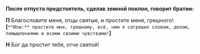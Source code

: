 **После отпуста предстоятель, сделав земной поклон, говорит братии:**

**П** Благословите меня, отцы святые, и простите меня, грешного! **[**`**Или:** простите мне, грешному, всё, чем я согрешил словом, делом, помышлениями и всеми своими чувствами!`**]**

**Н** Бог да простит тебя, отче святой!

